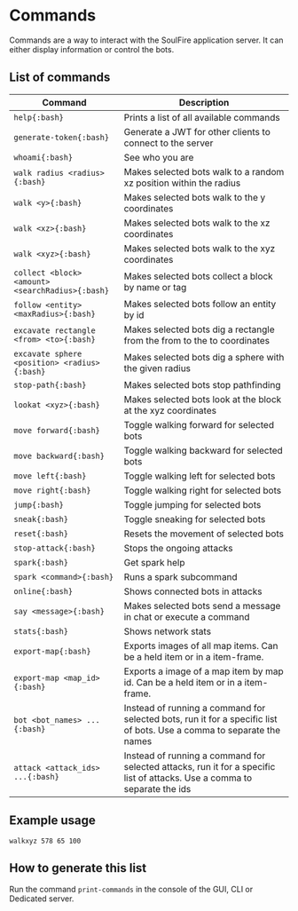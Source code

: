 # Commands

Commands are a way to interact with the SoulFire application server.
It can either display information or control the bots.

## List of commands

| Command                                          | Description                                                                                                               |
|--------------------------------------------------|---------------------------------------------------------------------------------------------------------------------------|
| `help{:bash}`                                    | Prints a list of all available commands                                                                                   |
| `generate-token{:bash}`                          | Generate a JWT for other clients to connect to the server                                                                 |
| `whoami{:bash}`                                  | See who you are                                                                                                           |
| `walk radius <radius>{:bash}`                    | Makes selected bots walk to a random xz position within the radius                                                        |
| `walk <y>{:bash}`                                | Makes selected bots walk to the y coordinates                                                                             |
| `walk <xz>{:bash}`                               | Makes selected bots walk to the xz coordinates                                                                            |
| `walk <xyz>{:bash}`                              | Makes selected bots walk to the xyz coordinates                                                                           |
| `collect <block> <amount> <searchRadius>{:bash}` | Makes selected bots collect a block by name or tag                                                                        |
| `follow <entity> <maxRadius>{:bash}`             | Makes selected bots follow an entity by id                                                                                |
| `excavate rectangle <from> <to>{:bash}`          | Makes selected bots dig a rectangle from the from to the to coordinates                                                   |
| `excavate sphere <position> <radius>{:bash}`     | Makes selected bots dig a sphere with the given radius                                                                    |
| `stop-path{:bash}`                               | Makes selected bots stop pathfinding                                                                                      |
| `lookat <xyz>{:bash}`                            | Makes selected bots look at the block at the xyz coordinates                                                              |
| `move forward{:bash}`                            | Toggle walking forward for selected bots                                                                                  |
| `move backward{:bash}`                           | Toggle walking backward for selected bots                                                                                 |
| `move left{:bash}`                               | Toggle walking left for selected bots                                                                                     |
| `move right{:bash}`                              | Toggle walking right for selected bots                                                                                    |
| `jump{:bash}`                                    | Toggle jumping for selected bots                                                                                          |
| `sneak{:bash}`                                   | Toggle sneaking for selected bots                                                                                         |
| `reset{:bash}`                                   | Resets the movement of selected bots                                                                                      |
| `stop-attack{:bash}`                             | Stops the ongoing attacks                                                                                                 |
| `spark{:bash}`                                   | Get spark help                                                                                                            |
| `spark <command>{:bash}`                         | Runs a spark subcommand                                                                                                   |
| `online{:bash}`                                  | Shows connected bots in attacks                                                                                           |
| `say <message>{:bash}`                           | Makes selected bots send a message in chat or execute a command                                                           |
| `stats{:bash}`                                   | Shows network stats                                                                                                       |
| `export-map{:bash}`                              | Exports images of all map items. Can be a held item or in a item-frame.                                                   |
| `export-map <map_id>{:bash}`                     | Exports a image of a map item by map id. Can be a held item or in a item-frame.                                           |
| `bot <bot_names> ...{:bash}`                     | Instead of running a command for selected bots, run it for a specific list of bots. Use a comma to separate the names     |
| `attack <attack_ids> ...{:bash}`                 | Instead of running a command for selected attacks, run it for a specific list of attacks. Use a comma to separate the ids |

## Example usage

`walkxyz 578 65 100`

## How to generate this list

Run the command `print-commands` in the console of the GUI, CLI or Dedicated server.
